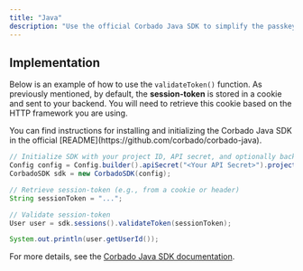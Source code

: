 ```yaml
---
title: "Java"
description: "Use the official Corbado Java SDK to simplify the passkey and session management integration in your Java applications."
---
```



<SessionTokenIntro />

<SessionTokenValidation />

## Implementation

Below is an example of how to use the `validateToken()` function. As previously mentioned, by default, the **session-token** is stored in a cookie and sent to your backend. You will need to retrieve this cookie based on the HTTP framework you are using.

<Info>
  You can find instructions for installing and initializing the Corbado Java SDK in the official [README](https://github.com/corbado/corbado-java).
</Info>

```java
// Initialize SDK with your project ID, API secret, and optionally backend API URL
Config config = Config.builder().apiSecret("<Your API Secret>").projectId("<Your Project ID>").build();
CorbadoSDK sdk = new CorbadoSDK(config);

// Retrieve session-token (e.g., from a cookie or header)
String sessionToken = "...";

// Validate session-token
User user = sdk.sessions().validateToken(sessionToken);

System.out.println(user.getUserId());
```

<SessionTokenWhyImportant />

For more details, see the [Corbado Java SDK documentation](https://github.com/corbado/corbado-java).



